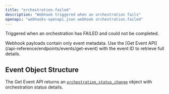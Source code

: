 ```yaml
---
title: "orchestration.failed"
description: "Webhook triggered when an orchestration fails"
openapi: "webhooks-openapi.json webhook orchestration.failed"
---
```


Triggered when an orchestration has FAILED and could not be completed.

<Note>
Webhook payloads contain only event metadata. Use the [Get Event API](/api-reference/endpoints/events/get-event) with the event ID to retrieve full details.
</Note>

## Event Object Structure

The Get Event API returns an [`orchestration_status_change`](/api-reference/events/orchestration-status-change-object) object with orchestration status details.